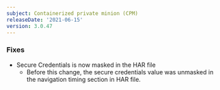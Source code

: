 ```yaml
---
subject: Containerized private minion (CPM)
releaseDate: '2021-06-15'
version: 3.0.47
---
```



### Fixes

* Secure Credentials is now masked in the HAR file 
  + Before this change, the secure credentials value was unmasked 
  in the navigation timing section in HAR file. 
